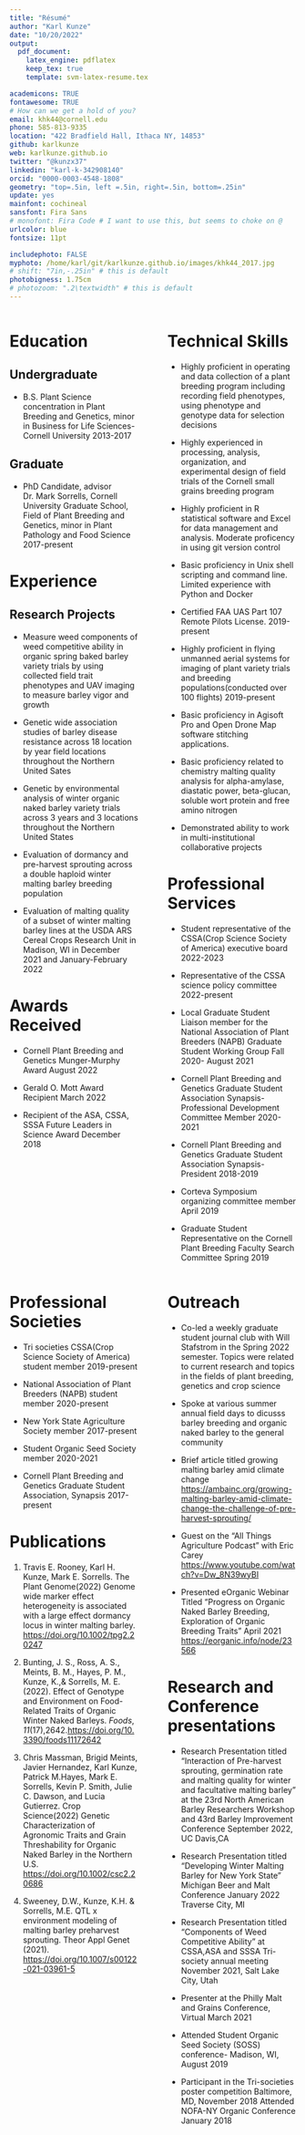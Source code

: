 ```yaml
---
title: "Résumé"
author: "Karl Kunze"
date: "10/20/2022"
output: 
  pdf_document:
    latex_engine: pdflatex
    keep_tex: true
    template: svm-latex-resume.tex

academicons: TRUE
fontawesome: TRUE
# How can we get a hold of you?
email: khk44@cornell.edu
phone: 585-813-9335
location: "422 Bradfield Hall, Ithaca NY, 14853"
github: karlkunze
web: karlkunze.github.io
twitter: "@kunzx37"
linkedin: "karl-k-342908140"
orcid: "0000-0003-4548-1808"
geometry: "top=.5in, left =.5in, right=.5in, bottom=.25in"
update: yes
mainfont: cochineal
sansfont: Fira Sans
# monofont: Fira Code # I want to use this, but seems to choke on @
urlcolor: blue
fontsize: 11pt

includephoto: FALSE
myphoto: /home/karl/git/karlkunze.github.io/images/khk44_2017.jpg
# shift: "7in,-.25in" # this is default
photobigness: 1.75cm
# photozoom: ".2\textwidth" # this is default
---
```


<!-- Read more about Pandoc's [fenced_divs](https://pandoc.org/MANUAL.html#extension-fenced_divs) syntax -->

::: columns
::: {.column width="50%" data-latex="{0.50\\textwidth}"}
# Education

## Undergraduate

-   B.S. Plant Science concentration in Plant Breeding and Genetics, minor in Business for Life Sciences- Cornell University \hfill 2013-2017

## Graduate

-   PhD Candidate, advisor Dr. Mark Sorrells, Cornell University Graduate School, Field of Plant Breeding and Genetics, minor in Plant Pathology and Food Science
                                                                                              \hfill 2017-present

# Experience

## Research Projects

-   Measure weed components of weed competitive ability in organic spring baked barley variety trials by using collected field trait phenotypes and UAV imaging to measure barley vigor and growth

-   Genetic wide association studies of barley disease resistance across 18 location by year field locations throughout the Northern United Sates

-   Genetic by environmental analysis of winter organic naked barley variety trials across 3 years and 3 locations throughout the Northern United States

-   Evaluation of dormancy and pre-harvest sprouting across a double haploid winter malting barley breeding population

-   Evaluation of malting quality of a subset of winter malting barley lines at the USDA ARS Cereal Crops Research Unit in Madison, WI in December 2021 and January-February 2022

# Awards Received

-   Cornell Plant Breeding and Genetics Munger-Murphy Award \hfill August 2022

-   Gerald O. Mott Award Recipient \hfill March 2022

-   Recipient of the ASA, CSSA, SSSA Future Leaders in Science Award \hfill December 2018
:::

::: {.column width="2%" data-latex="{0.02\\textwidth}"}
 <!-- an empty div with an empty character to serve as a column sep -->
:::

::: {.column width="50%" data-latex="{0.50\\textwidth}"}
# Technical Skills

-   Highly proficient in operating and data collection of a plant breeding program including recording field phenotypes, using phenotype and genotype data for selection decisions

-   Highly experienced in processing, analysis, organization, and experimental design of field trials of the Cornell small grains breeding program

-   Highly proficient in R statistical software and Excel for data management and analysis. Moderate proficency in using git version control

-   Basic proficiency in Unix shell scripting and command line. Limited experience with Python and Docker

-   Certified FAA UAS Part 107 Remote Pilots License. \hfill 2019-present

-   Highly proficient in flying unmanned aerial systems for imaging of plant variety trials and breeding populations(conducted over 100 flights) \hfill 2019-present

-   Basic proficiency in Agisoft Pro and Open Drone Map software stitching applications.

-   Basic proficiency related to chemistry malting quality analysis for alpha-amylase, diastatic power, beta-glucan, soluble wort protein and free amino nitrogen

-   Demonstrated ability to work in multi-institutional collaborative projects

# Professional Services

-   Student representative of the CSSA(Crop Science Society of America) executive board \hfill 2022-2023

-   Representative of the CSSA science policy committee                                                                                       \hfill                             2022-present

-   Local Graduate Student Liaison member for the National Association of Plant Breeders (NAPB) Graduate Student Working Group \hfill Fall 2020- August 2021

-   Cornell Plant Breeding and Genetics Graduate Student Association Synapsis-Professional Development Committee Member \hfill 2020-2021
-   Cornell Plant Breeding and Genetics Graduate Student Association Synapsis-President  \hfill 2018-2019

-   Corteva Symposium organizing committee member \hfill April 2019

-   Graduate Student Representative on the Cornell Plant Breeding Faculty Search Committee \hfill Spring 2019
:::
:::

\newpage

::: columns
::: {.column width="48%" data-latex="{0.48\\textwidth}"}
# Professional Societies

-   Tri societies CSSA(Crop Science Society of America) student member \hfill 2019-present

-   National Association of Plant Breeders (NAPB) student member \hfill 2020-present

-   New York State Agriculture Society member \hfill 2017-present

-   Student Organic Seed Society member \hfill 2020-2021

-   Cornell Plant Breeding and Genetics Graduate Student Association, Synapsis \hfill 2017-present

# Publications

1.  Travis E. Rooney, Karl H. Kunze, Mark E. Sorrells. The Plant Genome(2022) Genome wide marker effect heterogeneity is associated with a large effect dormancy locus in winter malting barley. <https://doi.org/10.1002/tpg2.20247>

2.  Bunting, J. S., Ross, A. S., Meints, B. M., Hayes, P. M., Kunze, K.,& Sorrells, M. E. (2022). Effect of Genotype and Environment on Food-Related Traits of Organic Winter Naked Barleys. *Foods*, *11*(17),2642.<https://doi.org/10.3390/foods11172642>

3.  Chris Massman, Brigid Meints, Javier Hernandez, Karl Kunze, Patrick M.Hayes, Mark E. Sorrells, Kevin P. Smith, Julie C. Dawson, and Lucia Gutierrez. Crop Science(2022) Genetic Characterization of Agronomic Traits and Grain Threshability for Organic Naked Barley in the Northern U.S. <https://doi.org/10.1002/csc2.20686>

4.  Sweeney, D.W., Kunze, K.H. & Sorrells, M.E. QTL x environment modeling of malting barley preharvest sprouting. Theor Appl Genet (2021). <https://doi.org/10.1007/s00122-021-03961-5>
:::

::: {.column width="2%" data-latex="{0.02\\textwidth}"}
  <!-- an empty div with an empty character to serve as a column sep -->
:::

::: {.column width="48%" data-latex="{0.48\\textwidth}"}
# Outreach

-   Co-led a weekly graduate student journal club with Will Stafstrom in the Spring 2022 semester. Topics were related to current research and topics in the fields of plant breeding, genetics and crop science

-   Spoke at various summer annual field days to dicusss barley breeding and organic naked barley to the general community

-   Brief article titled growing malting barley amid climate change <https://ambainc.org/growing-malting-barley-amid-climate-change-the-challenge-of-pre-harvest-sprouting/>

-   Guest on the "All Things Agriculture Podcast" with Eric Carey <https://www.youtube.com/watch?v=Dw_8N39wyBI>

-   Presented eOrganic Webinar Titled "Progress on Organic Naked Barley Breeding, Exploration of Organic Breeding Traits" April 2021 <https://eorganic.info/node/23566>

# Research and Conference presentations

-   Research Presentation titled "Interaction of Pre-harvest sprouting, germination rate and malting quality for winter and facultative malting barley" at the 23rd North American Barley Researchers Workshop and 43rd Barley Improvement Conference September 2022, UC Davis,CA

-   Research Presentation titled "Developing Winter Malting Barley for New York State" Michigan Beer and Malt Conference January 2022 Traverse City, MI

-   Research Presentation titled "Components of Weed Competitive Ability" at CSSA,ASA and SSSA Tri-society annual meeting November 2021, Salt Lake City, Utah

-   Presenter at the Philly Malt and Grains Conference, Virtual March 2021

-   Attended Student Organic Seed Society (SOSS) conference- Madison, WI, August 2019

-   Participant in the Tri-societies poster competition Baltimore, MD, November 2018 Attended NOFA-NY Organic Conference January 2018
:::
:::

